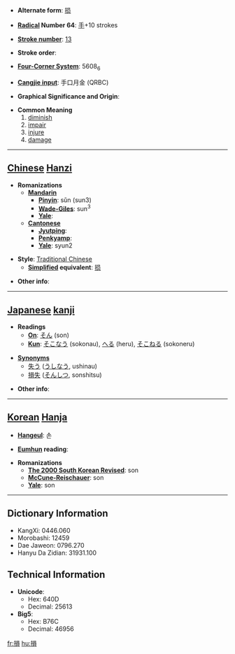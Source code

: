 * '''Alternate form''': [[损]]

* '''[[Wiktionary:Chinese radical index| Radical]] Number 64''': [[Wiktionary:Chinese radical index 手|手]]+10 strokes

* '''[[Wiktionary:Chinese total strokes index|Stroke number]]''': [[Wiktionary:Chinese total strokes index 13|13]]

* '''Stroke order''': 

* '''[[Wiktionary:Chinese four corner index|Four-Corner System]]''': 5608<sub>6</sub>

* '''[[Wiktionary:Chinese Cangjie index|Cangjie input]]''': 手口月金 (QRBC)

* '''Graphical Significance and Origin''': 

* '''Common Meaning'''
*# [[diminish]]
*# [[impair]]
*# [[injure]]
*# [[damage]]

----

== [[Chinese]] [[Hanzi]] ==

* '''Romanizations'''
** '''[[Mandarin]]'''
*** '''[[Pinyin]]''': sǔn (sun3)
*** '''[[Wade-Giles]]''': sun<sup>3</sup>
*** '''[[Yale]]''': 
** '''[[Cantonese]]'''
*** '''[[Jyutping]]''':
*** '''[[Penkyamp]]''': 
*** '''[[Yale]]''': syun2

* '''Style''': [[Traditional Chinese]] 
** '''[[Simplified Chinese|Simplified]] equivalent''': [[损]]

* '''Other info''': 

----

== [[Japanese]] [[kanji]] ==

* '''Readings'''
** '''[[On]]''': [[そん]] (son)
** '''[[Kun]]''': [[そこなう]] (sokonau), [[へる]] (heru), [[そこねる]] (sokoneru)


*'''[[Synonym]]s'''
** [[失う]] ([[うしなう]], ushinau)
** [[損失]] ([[そんしつ]], sonshitsu)

* '''Other info''':  

----

== [[Korean]] [[Hanja]] ==

* '''[[Hangeul]]''': 손

* '''[[Eumhun]] reading''': 

* '''Romanizations'''
** '''[[The 2000 South Korean Revised Romanization|The 2000 South Korean Revised]]''': son
** '''[[McCune-Reischauer]]''': son
** '''[[Yale]]''': son

----

== Dictionary Information ==

* KangXi: 0446.060
* Morobashi: 12459
* Dae Jaweon: 0796.270
* Hanyu Da Zidian: 31931.100

== Technical Information ==

* '''Unicode''':
** Hex: 640D
** Decimal: 25613
* '''Big5''':
** Hex: B76C
** Decimal: 46956

[[fr:損]]
[[hu:損]]
